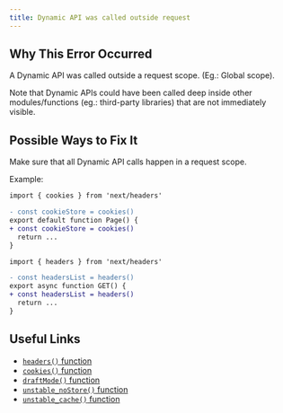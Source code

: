 ```yaml
---
title: Dynamic API was called outside request
---
```


## Why This Error Occurred

A Dynamic API was called outside a request scope. (Eg.: Global scope).

Note that Dynamic APIs could have been called deep inside other modules/functions (eg.: third-party libraries) that are not immediately visible.

## Possible Ways to Fix It

Make sure that all Dynamic API calls happen in a request scope.

Example:

```diff filename="app/page.js"
import { cookies } from 'next/headers'

- const cookieStore = cookies()
export default function Page() {
+ const cookieStore = cookies()
  return ...
}
```

```diff filename="app/foo/route.js"
import { headers } from 'next/headers'

- const headersList = headers()
export async function GET() {
+ const headersList = headers()
  return ...
}
```

## Useful Links

- [`headers()` function](https://nextjs.org/docs/app/api-reference/functions/headers)
- [`cookies()` function](https://nextjs.org/docs/app/api-reference/functions/cookies)
- [`draftMode()` function](https://nextjs.org/docs/app/api-reference/functions/draft-mode)
- [`unstable_noStore()` function](https://nextjs.org/docs/app/api-reference/functions/unstable_nostore)
- [`unstable_cache()` function](https://nextjs.org/docs/app/api-reference/functions/unstable_cache)
